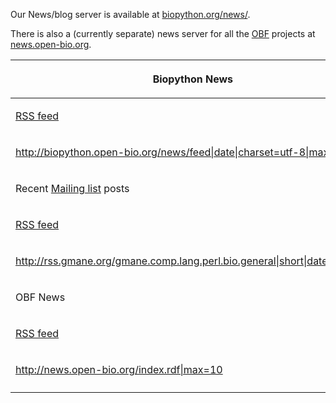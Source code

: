 Our News/blog server is available at [http://biopython.open-bio.org/news/ biopython.org/news/].

There is also a (currently separate) news server for all the [http://www.bioperl.org/wiki/OBF OBF] projects at [http://news.open-bio.org news.open-bio.org].


{| border="1" width="800px" 
|- style="background-color:#ccccff; text-align:center"
!  Biopython News
|-
| [http://biopython.open-bio.org/news/feed RSS feed]
|-
| <rss>http://biopython.open-bio.org/news/feed|date|charset=utf-8|max=10</rss>
|- style="background-color:#ccccff; text-align:center"
! Recent [[Mailing lists|Mailing list]] posts
|-
| [http://rss.gmane.org/gmane.comp.lang.perl.bio.general RSS feed]
|-
| <rss>http://rss.gmane.org/gmane.comp.lang.perl.bio.general|short|date|max=15</rss>
|- style="background-color:#ccccff; text-align:center"
! OBF News
|-
| [http://news.open-bio.org/index.rdf RSS feed]
|-
| <rss>http://news.open-bio.org/index.rdf|max=10</rss>
|-
|}